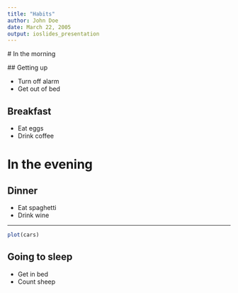 ```yaml
---
title: "Habits"
author: John Doe
date: March 22, 2005
output: ioslides_presentation
---
```

  
  # In the morning
  
  ## Getting up
  
  - Turn off alarm
- Get out of bed

## Breakfast

- Eat eggs
- Drink coffee

# In the evening

## Dinner

- Eat spaghetti
- Drink wine

---
  
  ```r
plot(cars)
```

## Going to sleep

- Get in bed
- Count sheep